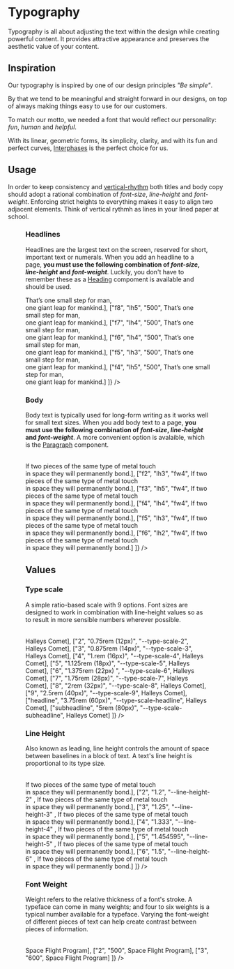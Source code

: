 
<Meta
    title="Materials/Typography"
    id="typography"
/>

# Typography

<Tagline>Typography is all about adjusting the text within the design while creating powerful content. It provides attractive appearance and preserves the aesthetic value of your content.</Tagline>

## Inspiration

Our typography is inspired by one of our design principles _"Be simple"_.

By that we tend to be meaningful and straight forward in our designs, on top of always making things easy to use for our customers.

To match our motto, we needed a font that would reflect our personality: _fun_, _human_ and _helpful_.

With its linear, geometric forms, its simplicity, clarity, and with its fun and perfect curves, [Interphases](https://typetype.org/fonts/tt-interphases/) is the perfect choice for us.

## Usage

In order to keep consistency and [vertical-rhythm](https://8thlight.com/blog/chris-peak/2012/12/30/vertical-rhythm.html) both titles and body copy should adopt a rational combination of *font-size*, *line-height* and *font-weight*. Enforcing strict heights to everything makes it easy to align two adjacent elements. Think of vertical rythmh as lines in your lined paper at school.

<Figure url="https://raw.githubusercontent.com/gsoft-inc/sg-orbit/master/docs/materials/typography/assets/vertical-rythm-in-action.png" caption="Vertical rythm in action" width="465" height="87"/>

### Headlines

Headlines are the largest text on the screen, reserved for short, important text or numerals. When you add an headline to a page, **you must use the following combination of *font-size*, *line-height* and *font-weight***. Luckily, you don't have to remember these as a [Heading](?path=/docs/heading--element-type) compoment is available and should be used.

<Table
    columns={[
        { title: "Font Size", headerStyle: { width: "200px" }, rowClassName: "code f7 o-90" },
        { title: "Line Height", headerStyle: { width: "200px" }, rowClassName: "code f7 o-90" },
        { title: "Font Weight", headerStyle: { width: "200px" }, rowClassName: "code f7 o-90" },
        { title: "", headerStyle: { width: "600px" } }
    ]}
    rows={[
        ["f9", "lh5", "500", <Heading as="h1" fontWeight={5} fontSize={9} lineHeight={5}>That’s one small step for man,<br/>one giant leap for mankind.</Heading>],
        ["f8", "lh5", "500", <Heading as="h1" fontWeight={5} fontSize={8} lineHeight={5}>That’s one small step for man,<br/>one giant leap for mankind.</Heading>],
        ["f7", "lh4", "500", <Heading as="h1" fontWeight={5} fontSize={7} lineHeight={4}>That’s one small step for man,<br/>one giant leap for mankind.</Heading>],
        ["f6", "lh4", "500", <Heading as="h1" fontWeight={5} fontSize={6} lineHeight={4}>That’s one small step for man,<br/>one giant leap for mankind.</Heading>],
        ["f5", "lh3", "500", <Heading as="h1" fontWeight={5} fontSize={5} lineHeight={3}>That’s one small step for man,<br/>one giant leap for mankind.</Heading>],
        ["f4", "lh5", "500", <Heading as="h1" fontWeight={5} fontSize={4} lineHeight={5}>That’s one small step for man,<br/>one giant leap for mankind.</Heading>]
    ]}
/>

### Body

Body text is typically used for long-form writing as it works well for small text sizes. When you add body text to a page, **you must use the following combination of *font-size*, *line-height* and *font-weight***. A more convenient option is avalaible, which is the [Paragraph](?path=/docs/paragraph--size) component.

<Table
    columns={[
        { title: "Font Size", headerStyle: { width: "200px" }, rowClassName: "code f7 o-90" },
        { title: "Line Height", headerStyle: { width: "200px" }, rowClassName: "code f7 o-90" },
        { title: "Font Weight", headerStyle: { width: "200px" }, rowClassName: "code f7 o-90" },
        { title: "", headerStyle: { width: "600px" } }
    ]}
    rows={[
        ["f1", "lh4", "fw4", <Paragraph fontSize={1} lineHeight={4}>If two pieces of the same type of metal touch <br/> in space they will permanently bond.</Paragraph>],
        ["f2", "lh3", "fw4", <Paragraph fontSize={2} lineHeight={3}>If two pieces of the same type of metal touch <br/> in space they will permanently bond.</Paragraph>],
        ["f3", "lh5", "fw4", <Paragraph fontSize={3} lineHeight={5}>If two pieces of the same type of metal touch <br/> in space they will permanently bond.</Paragraph>],
        ["f4", "lh4", "fw4", <Paragraph fontSize={4} lineHeight={4}>If two pieces of the same type of metal touch <br/> in space they will permanently bond.</Paragraph>],
        ["f5", "lh3", "fw4", <Paragraph fontSize={5} lineHeight={3}>If two pieces of the same type of metal touch <br/> in space they will permanently bond.</Paragraph>],
        ["f6", "lh2", "fw4", <Paragraph fontSize={6} lineHeight={2}>If two pieces of the same type of metal touch <br/> in space they will permanently bond.</Paragraph>]
    ]}
/>

## Values

### Type scale

A simple ratio-based scale with 9 options. Font sizes are designed to work in combination with line-height values so as to result in more sensible numbers wherever possible.

<Table
    columns={[
        { title: "Value", headerStyle: { width: "200px" }, rowClassName: "code f7 o-90" },
        { title: "Computed", headerStyle: { width: "200px" }, rowClassName: "code f7 o-90" },
        { title: "Variable", headerStyle: { width: "200px" }, rowClassName: "code f7 o-90" },
        { title: "", headerStyle: { width: "600px" } }
    ]}
    rows={[
        ["1", "0.625rem (10px)", "--type-scale-1", <Text fontSize="1">Halleys Comet</Text>],
        ["2", "0.75rem (12px)", "--type-scale-2", <Text fontSize="2">Halleys Comet</Text>],
        ["3", "0.875rem (14px)", "--type-scale-3", <Text fontSize="3">Halleys Comet</Text>],
        ["4", "1.rem (16px)", "--type-scale-4", <Text fontSize="4">Halleys Comet</Text>],
        ["5", "1.125rem (18px)", "--type-scale-5", <Text fontSize="5">Halleys Comet</Text>],
        ["6", "1.375rem (22px) ", "--type-scale-6", <Text fontSize="6">Halleys Comet</Text>],
        ["7", "1.75rem (28px)", "--type-scale-7", <Text fontSize="7">Halleys Comet</Text>],
        ["8", "2rem (32px)", "--type-scale-8", <Text fontSize="8">Halleys Comet</Text>],
        ["9", "2.5rem (40px)", "--type-scale-9", <Text fontSize="9">Halleys Comet</Text>],
        ["headline", "3.75rem (60px)", "--type-scale-headline", <Text fontSize="headline">Halleys Comet</Text>],
        ["subheadline", "5rem (80px)", "--type-scale-subheadline", <Text fontSize="subheadline">Halleys Comet</Text>]
    ]}
/>

### Line Height

Also known as leading, line height controls the amount of space between baselines in a block of text. A text's line height is proportional to its type size.

<Table
    columns={[
        { title: "Value", headerStyle: { width: "200px" }, rowClassName: "code f7 o-90" },
        { title: "Computed", headerStyle: { width: "200px" }, rowClassName: "code f7 o-90" },
        { title: "Variable", headerStyle: { width: "200px" }, rowClassName: "code f7 o-90" },
        { title: "", headerStyle: { width: "550px" } }
    ]}
    rows={[
        ["1", "1", "--line-height-1" , <Paragraph lineHeight={1}>If two pieces of the same type of metal touch <br/>  in space they will permanently bond.</Paragraph>],
        ["2", "1.2", "--line-height-2" , <Paragraph lineHeight={2}>If two pieces of the same type of metal touch <br/>  in space they will permanently bond.</Paragraph>],
        ["3", "1.25", "--line-height-3" , <Paragraph lineHeight={3}>If two pieces of the same type of metal touch <br/>  in space they will permanently bond.</Paragraph>],
        ["4", "1.333", "--line-height-4" , <Paragraph lineHeight={4}>If two pieces of the same type of metal touch <br/>  in space they will permanently bond.</Paragraph>],
        ["5", "1.454595", "--line-height-5" , <Paragraph lineHeight={5}>If two pieces of the same type of metal touch <br/>  in space they will permanently bond.</Paragraph>],
        ["6", "1.5", "--line-height-6" , <Paragraph lineHeight={6}>If two pieces of the same type of metal touch <br/>  in space they will permanently bond.</Paragraph>]
    ]}
/>

### Font Weight

Weight refers to the relative thickness of a font's stroke. A typeface can come in many weights; and four to six weights is a typical number available for a typeface. Varying the font-weight of different pieces of text can help create contrast between pieces of information.

<Table
    columns={[
        { title: "Value", headerStyle: { width: "200px" }, rowClassName: "code f7 o-90" },
        { title: "Computed", headerStyle: { width: "200px" }, rowClassName: "code f7 o-90" },
        { title: "", headerStyle: { width: "400px" } }
    ]}
    rows={[
        ["1", "400", <Paragraph fontSize="5" fontWeight="1">Space Flight Program</Paragraph>],
        ["2", "500", <Paragraph fontSize="5" fontWeight="2">Space Flight Program</Paragraph>],
        ["3", "600", <Paragraph fontSize="5" fontWeight="3">Space Flight Program</Paragraph>]
    ]}
/>
